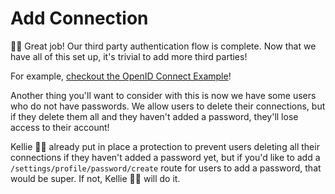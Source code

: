 # Add Connection

<EpicVideo url="https://www.epicweb.dev/workshops/authentication-strategies-and-implementation/connection-management/adding-multiple-github-connections-to-user-accounts/solution" />

👨‍💼 Great job! Our third party authentication flow is complete. Now that we have
all of this set up, it's trivial to add more third parties!

For example,
[checkout the OpenID Connect Example](https://github.com/kentcdodds/epic-oidc)!

Another thing you'll want to consider with this is now we have some users who
do not have passwords. We allow users to delete their connections, but if they
delete them all and they haven't added a password, they'll lose access to their
account!

Kellie 🧝‍♂️ already put in place a protection to prevent users deleting all their
connections if they haven't added a password yet, but if you'd like to add a
`/settings/profile/password/create` route for users to add a password, that
would be super. If not, <DiffLink>Kellie 🧝‍♂️ will do it</DiffLink>.
